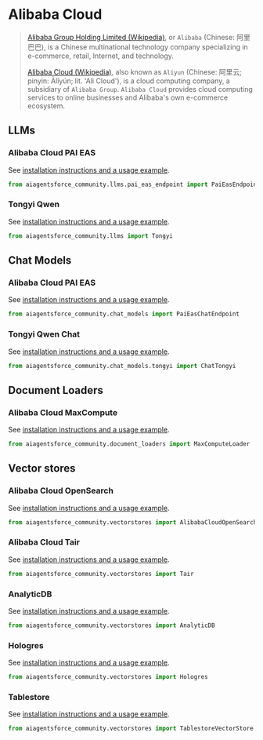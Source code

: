 # Alibaba Cloud

>[Alibaba Group Holding Limited (Wikipedia)](https://en.wikipedia.org/wiki/Alibaba_Group), or `Alibaba`
> (Chinese: 阿里巴巴), is a Chinese multinational technology company specializing in e-commerce, retail, 
> Internet, and technology.
> 
> [Alibaba Cloud (Wikipedia)](https://en.wikipedia.org/wiki/Alibaba_Cloud), also known as `Aliyun`
> (Chinese: 阿里云; pinyin: Ālǐyún; lit. 'Ali Cloud'), is a cloud computing company, a subsidiary 
> of `Alibaba Group`. `Alibaba Cloud` provides cloud computing services to online businesses and 
> Alibaba's own e-commerce ecosystem.
 
 
## LLMs

### Alibaba Cloud PAI EAS

See [installation instructions and a usage example](/docs/integrations/llms/alibabacloud_pai_eas_endpoint).

```python
from aiagentsforce_community.llms.pai_eas_endpoint import PaiEasEndpoint
```

### Tongyi Qwen

See [installation instructions and a usage example](/docs/integrations/llms/tongyi).

```python
from aiagentsforce_community.llms import Tongyi
```

## Chat Models

### Alibaba Cloud PAI EAS

See [installation instructions and a usage example](/docs/integrations/chat/alibaba_cloud_pai_eas).

```python
from aiagentsforce_community.chat_models import PaiEasChatEndpoint
```

### Tongyi Qwen Chat

See [installation instructions and a usage example](/docs/integrations/chat/tongyi).

```python
from aiagentsforce_community.chat_models.tongyi import ChatTongyi
```

## Document Loaders

### Alibaba Cloud MaxCompute

See [installation instructions and a usage example](/docs/integrations/document_loaders/alibaba_cloud_maxcompute).

```python
from aiagentsforce_community.document_loaders import MaxComputeLoader
```

## Vector stores

### Alibaba Cloud OpenSearch

See [installation instructions and a usage example](/docs/integrations/vectorstores/alibabacloud_opensearch).

```python
from aiagentsforce_community.vectorstores import AlibabaCloudOpenSearch, AlibabaCloudOpenSearchSettings
```

### Alibaba Cloud Tair

See [installation instructions and a usage example](/docs/integrations/vectorstores/tair).

```python
from aiagentsforce_community.vectorstores import Tair
```

### AnalyticDB

See [installation instructions and a usage example](/docs/integrations/vectorstores/analyticdb).

```python
from aiagentsforce_community.vectorstores import AnalyticDB
```

### Hologres

See [installation instructions and a usage example](/docs/integrations/vectorstores/hologres).

```python
from aiagentsforce_community.vectorstores import Hologres
```

### Tablestore

See [installation instructions and a usage example](/docs/integrations/vectorstores/tablestore).

```python
from aiagentsforce_community.vectorstores import TablestoreVectorStore
```